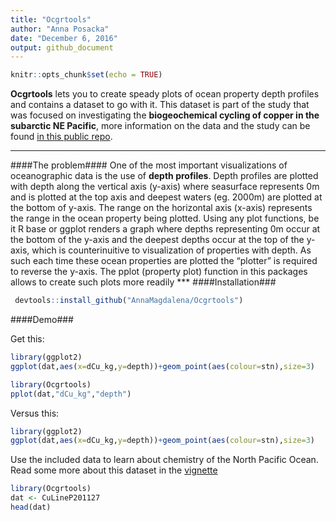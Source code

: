 ```yaml
---
title: "Ocgrtools"
author: "Anna Posacka"
date: "December 6, 2016"
output: github_document
---
```


```r
knitr::opts_chunk$set(echo = TRUE)
```

**Ocgrtools** lets you to create speady plots of ocean property depth profiles and contains a dataset to go with it. This dataset is part of the study that was focused on investigating the **biogeochemical cycling of copper in the subarctic NE Pacific**, more information on the data and the study can be found [in this public repo](https://github.com/AnnaMagdalena/DCu_LineP-Subarctic-Pacific).

***
####The problem####
One of the most important visualizations of oceanographic data is the use of **depth profiles**. Depth profiles are plotted with depth along the vertical axis (y-axis) where seasurface represents 0m and is plotted at the top axis and deepest waters (eg. 2000m) are plotted at the bottom of y-axis. The range on the horizontal axis (x-axis) represents the range in the ocean property being plotted. Using any plot functions, be it R base or ggplot renders a graph where depths representing 0m occur at the bottom of the y-axis and the deepest depths occur at the top of the y-axis, which is counterinuitive to visualization of properties with depth. As such each time these ocean properties are plotted the "plotter" is required to reverse the y-axis. The pplot (property plot) function in this packages allows to create such plots more readily
***
####Installation###

```r
 devtools::install_github("AnnaMagdalena/Ocgrtools")
```

####Demo###

Get this:
```r
library(ggplot2)
ggplot(dat,aes(x=dCu_kg,y=depth))+geom_point(aes(colour=stn),size=3)

library(Ocgrtools)
pplot(dat,"dCu_kg","depth")
```

Versus this:

```r
library(ggplot2)
ggplot(dat,aes(x=dCu_kg,y=depth))+geom_point(aes(colour=stn),size=3)
```

Use the included data to learn about chemistry of the North Pacific Ocean. Read some more about this dataset in the [vignette](https://github.com/AnnaMagdalena/Ocgrtools/blob/master/vignettes/Ocgrtools.Rmd)

```r
library(Ocgrtools)
dat <- CuLineP201127
head(dat)
```
